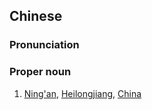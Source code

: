 ==Chinese==
{{zh-forms|s=宁安}}

===Pronunciation===
{{zh-pron
|m=Níng'ān
|c=ning4 on1
|cat=propn
}}

===Proper noun===
{{zh-proper noun}}

# [[Ning'an]], [[Heilongjiang]], [[China]]

{{zh-cat|Cities}}
